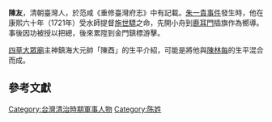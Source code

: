 {{otheruses|陳友}}
'''陳友'''{{BD|？年||？年||}}，清朝臺灣人，於范咸《重修臺灣府志》中有記載{{r|陳}}。[[朱一貴事件|朱一貴事件]]發生時，他在康熙六十年（1721年）受水師提督[[施世驃|施世驃]]之命，先開小舟到[[鹿耳門|鹿耳門]]插旗作為嚮導{{r|陳}}{{r|戴}}。事後因功被授以把總，後來累陞到金門鎮標游擊{{r|陳}}。

[[四草大眾廟|四草大眾廟]]主神鎮海大元帥「陳酉」的生平介紹，可能是將他與[[陳林每|陳林每]]的生平混合而成{{r|陳}}{{r|戴}}。

==參考文獻==
{{reflist|refs=
<ref name="陳">{{cite book|author= 陳耀昌 |title=《島嶼DNA》〈大眾廟與大將廟）〉 |publisher= INK印刻文學 |isbn=978-986-5823-87-0 |date=2015-06 |pages=頁158─164}}</ref>
<ref name="戴">{{cite journal|author=戴文峰 |title=〈臺南地區民間無祀孤魂轉化為神明的考察〉 |journal=《臺灣史研究》|volume=18 |issue=3 |publisher=中央研究院臺灣史研究所 |pages=頁141─173 }}</ref>
}}

[[Category:台灣清治時期軍事人物|Category:台灣清治時期軍事人物]]
[[Category:陈姓|Category:陈姓]]